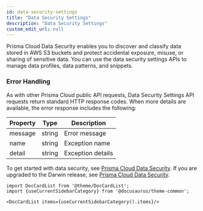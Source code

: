 ```yaml
---
id: data-security-settings
title: "Data Security Settings"
description: "Data Security Settings"
custom_edit_url: null
---
```




Prisma Cloud Data Security enables you to discover and classify data stored 
in AWS S3 buckets and protect accidental exposure, misuse, or sharing of sensitive data. You can use
the data security settings APIs to manage data profiles, data patterns, and snippets.

### Error Handling

As with other Prisma Cloud public API requests, Data Security Settings API requests return standard 
HTTP response codes. When more details are available, the error response includes the following:

Property  | Type | Description  
-----------| ---- | ----------- 
message | string | Error message
name | string | Exception name
detail | string  | Exception details      

To get started with data security, see 
[Prisma Cloud Data Security](https://docs.prismacloud.io/en/classic/cspm-admin-guide/prisma-cloud-data-security/prisma-cloud-data-security). 
If you are upgraded to the Darwin release, 
see [Prisma Cloud Data Security](https://docs.prismacloud.io/en/enterprise-edition/content-collections/administration/configure-data-security/configure-data-security).




```mdx-code-block
import DocCardList from '@theme/DocCardList';
import {useCurrentSidebarCategory} from '@docusaurus/theme-common';

<DocCardList items={useCurrentSidebarCategory().items}/>
```
      